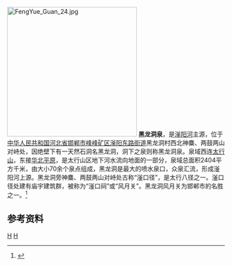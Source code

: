 {{coord|36|25|01|N|114|11|41|E|display=title}}
[[File:FengYue_Guan_24.jpg|300px]]
'''黑龙洞泉'''，是[[滏阳河|滏阳河]]主源，位于[[中华人民共和国|中华人民共和国]][[河北省|河北省]][[邯郸市|邯郸市]][[峰峰矿区|峰峰矿区]][[滏阳东路街道|滏阳东路街道]]黑龙洞村西北神麋、两鼓两山对峙处，因绝壁下有一天然石洞名黑龙洞，洞下之泉则称黑龙洞泉。泉域西连[[太行山|太行山]]，东接[[华北平原|华北平原]]，是太行山区地下河水流向地面的一部分，泉域总面积2404平方千米，由大小70余个泉点组成，黑龙洞是最大的喷水泉口，众泉汇流，形成滏阳河上源。黑龙洞旁神麋、两鼓两山对峙处古称“滏口径”，是太行八径之一。滏口径处建有庙宇建筑群，被称为“滏口祠”或“风月关”。黑龙洞风月关为邯郸市的名胜之一。<ref name="中国河湖大典">{{cite book zh |author=《[[中国河湖大典|中国河湖大典]]》编纂委员会 |title=《中国河湖大典·海河卷》 |format=M |edition=1 |location=北京 |publisher=中国水利水电出版社 |date=2013年1月 |pages=149页 |id= ISBN 978-7-5170-0563-6}}</ref>
==参考资料==
{{reflist}}
{{Commonscat|FengYue Guan}}
[[Category:海河水系|H]]
[[Category:河北水体|H]]